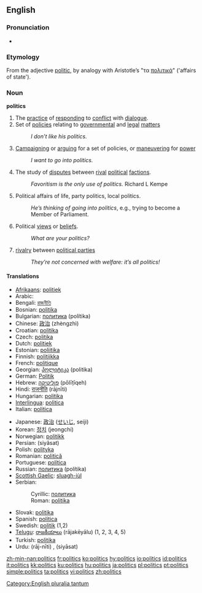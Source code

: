 ==English==

===Pronunciation===
{{IPA|/ˈpɒl.ɪ.tɪks/}}
* {{audio|en-us-politics.ogg|Audio (US)}}

===Etymology===
From the adjective [[politic]], by analogy with Aristotle’s "τα [[πολιτικά]]" ('affairs of state').

===Noun===
'''politics''' {{p}}

# The [[practice]] of [[responding]] to [[conflict]] with [[dialogue]].
# Set of [[policies]] relating to [[governmental]] and [[legal]] [[matters]]
#: ''I don’t like his politics.''
# [[campaigning|Campaigning]] or [[arguing]] for a set of policies, or [[maneuvering]] for [[power]]
#: ''I want to go into politics.''
# The study of [[disputes]] between [[rival]] [[political]] [[factions]].
#: ''Favoritism is the only use of politics.'' Richard L Kempe
# Political affairs of life, party politics, local politics.
#: ''He’s thinking of going into politics'', e.g., trying to become a Member of Parliament.
# Political [[views]] or [[beliefs]].
#: ''What are your politics?''
# [[rivalry]] between [[political parties]]
#: ''They’re not concerned with welfare: it’s all politics!''

====Translations====
{{top}}
* [[Afrikaans]]: [[politiek]]
* Arabic: {{Arab|[[سياسة]]}} {{unicode|(siyāsa)}} {{f}}
* Bengali: [[রাজনীতি]]
* Bosnian: [[politika]] {{f}}
* Bulgarian: [[политика]] (polítika) {{f}}
* Chinese: [[政治]] (zhèngzhì)
* Croatian: [[politika]] {{f}}
* Czech: [[politika]] {{f}}
* Dutch: [[politiek]] {{f}}
* Estonian: [[poliitika]]
* Finnish: [[politiikka]]
* French: [[politique]] {{f}}
* Georgian: [[პოლიტიკა]] (politika)
* German: [[Politik]] {{f}}
* Hebrew: [[פוליטיקה]] (pōlīṭīqeh) {{f}}
* Hindi: [[राजनीति]] (rājnīti) {{f}}
* Hungarian: [[politika#Hungarian|politika]]
* [[Interlingua]]: [[politica]] {{f}}
* Italian: [[politica#Italian|politica]] {{f}}
{{mid}}
* Japanese: [[政治#Japanese|政治]] ([[せいじ]], seiji)
* Korean: [[정치]] (jeongchi)
* Norwegian: [[politikk]] {{m}}
* Persian: {{fa-Arab|[[سیاست]]}} (siyâsat)
* Polish: [[polityka]] {{f}}
* Romanian: [[politică]] {{f}}
* Portuguese: [[política]] {{f}}
* Russian: [[политика]] (polítika) {{f}}
* [[Scottish Gaelic]]: [[sluagh-iùl]] {{m}}
* Serbian:
*: Cyrillic: [[политика#Serbian|политика]] {{f}}
*: Roman: [[politika#Serbian|politika]] {{f}}
* Slovak: [[politika#Slovak|politika]] {{f}}
* Spanish: [[política#Spanish|política]] {{f}}
* Swedish: [[politik]] {{c}} (1,2)
* [[Telugu]]: [[రాజకీయాలు]] (rājakēyālu) (1, 2, 3, 4, 5)
* Turkish: [[politika#Turkish|politika]]
* Urdu: {{ur-Arab|[[راج نیتی]]}} (rāj-nīti) {{f}}, {{ur-Arab|[[سیاست]]}} (siyāsat) {{f}}
{{bottom}}

[[Category:English pluralia tantum]]

[[zh-min-nan:politics]]
[[fr:politics]]
[[ko:politics]]
[[hy:politics]]
[[io:politics]]
[[id:politics]]
[[it:politics]]
[[kk:politics]]
[[ku:politics]]
[[hu:politics]]
[[ja:politics]]
[[pl:politics]]
[[pt:politics]]
[[simple:politics]]
[[ta:politics]]
[[vi:politics]]
[[zh:politics]]